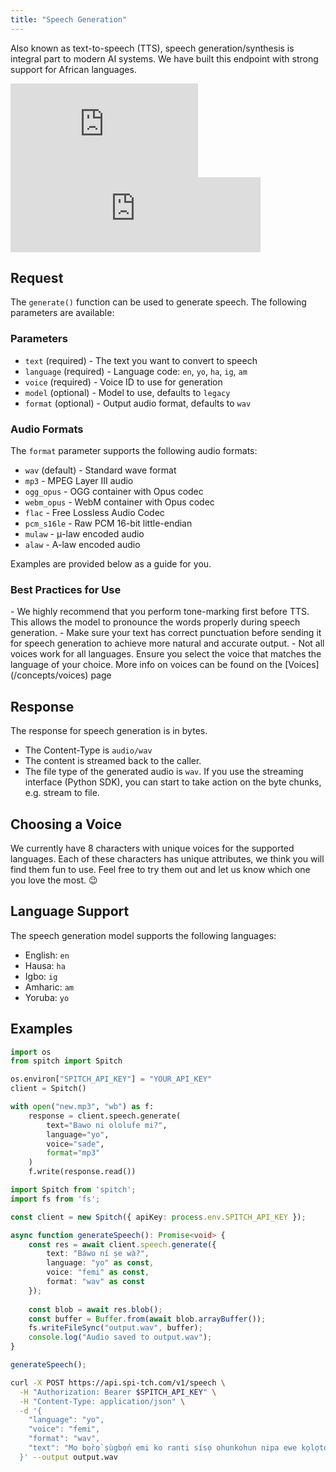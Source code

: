 ```yaml
---
title: "Speech Generation"
---
```


Also known as text-to-speech (TTS), speech generation/synthesis is integral part to modern AI systems. We have built this endpoint with strong support for African languages.
<iframe
  className="w-full aspect-video rounded-xl"
  src="https://www.youtube.com/embed/qgGS55efGxc?si=aipAieBX4xS5U2k-"
  title="Speech Generation on Spitch"
  frameBorder="0"
  allow="accelerometer; autoplay; clipboard-write; encrypted-media; gyroscope; picture-in-picture"
  allowFullScreen
></iframe>
<iframe
  src="https://cdn.spitch.studio/embed/reader/index.html?readerId=fee6162a-2cd9-47b5-9bd6-a84ec8c1de0b"
  width="400"
  height="120"
  style="border:none;">
</iframe>

## Request

The `generate()` function can be used to generate speech. The following parameters are available:

### Parameters

- `text` (required) - The text you want to convert to speech
- `language` (required) - Language code: `en`, `yo`, `ha`, `ig`, `am`  
- `voice` (required) - Voice ID to use for generation
- `model` (optional) - Model to use, defaults to `legacy`
- `format` (optional) - Output audio format, defaults to `wav`

### Audio Formats

The `format` parameter supports the following audio formats:
- `wav` (default) - Standard wave format
- `mp3` - MPEG Layer III audio
- `ogg_opus` - OGG container with Opus codec
- `webm_opus` - WebM container with Opus codec  
- `flac` - Free Lossless Audio Codec
- `pcm_s16le` - Raw PCM 16-bit little-endian
- `mulaw` - μ-law encoded audio
- `alaw` - A-law encoded audio

Examples are provided below as a guide for you.

### Best Practices for Use


<Info>
- We highly recommend that you perform tone-marking first before TTS. This allows the model to pronounce the words properly during speech generation.
- Make sure your text has correct punctuation before sending it for speech generation to achieve more natural and accurate output.
- Not all voices work for all languages. Ensure you select the voice that matches the language of your choice. More info on voices can be found on the [Voices](/concepts/voices) page

</Info>

## Response

The response for speech generation is in bytes.

- The Content-Type is `audio/wav`
- The content is streamed back to the caller.
- The file type of the generated audio is `wav`.
  If you use the streaming interface (Python SDK), you can start to take action on the byte chunks, e.g. stream to file.

## Choosing a Voice

We currently have 8 characters with unique voices for the supported languages.
Each of these characters has unique attributes, we think you will find them fun to use. Feel free to try them out and let us know which one you love the most. 😉

## Language Support

The speech generation model supports the following languages:

- English: `en`
- Hausa: `ha`
- Igbo: `ig`
- Amharic: `am`
- Yoruba: `yo`

## Examples

<CodeGroup dropdown>

```python Python
import os
from spitch import Spitch

os.environ["SPITCH_API_KEY"] = "YOUR_API_KEY"
client = Spitch()

with open("new.mp3", "wb") as f:
    response = client.speech.generate(
        text="Bawo ni ololufe mi?",
        language="yo",
        voice="sade",
        format="mp3"
    )
    f.write(response.read())
```

```typescript TypeScript
import Spitch from 'spitch';
import fs from 'fs';

const client = new Spitch({ apiKey: process.env.SPITCH_API_KEY });

async function generateSpeech(): Promise<void> {
    const res = await client.speech.generate({
        text: "Báwo ní ṣe wà?",
        language: "yo" as const,
        voice: "femi" as const,
        format: "wav" as const
    });
    
    const blob = await res.blob();
    const buffer = Buffer.from(await blob.arrayBuffer());
    fs.writeFileSync("output.wav", buffer);
    console.log("Audio saved to output.wav");
}

generateSpeech();
```

```bash cURL
curl -X POST https://api.spi-tch.com/v1/speech \
  -H "Authorization: Bearer $SPITCH_API_KEY" \
  -H "Content-Type: application/json" \
  -d '{
    "language": "yo",
    "voice": "femi",
    "format": "wav",
    "text": "Mo bọ̀rọ̀ ṣùgbọ́n emi ko ranti sísọ ohunkohun nipa ewe kọlọtọ, emi ni àwọn ṣe ede nla emi ko ni àwọn ijiroro ẹni-kọọkan tabi iranti ati pe emi ko ni idaduro alaye lati àwọn ibaraẹnisọrọ tẹlẹ, ni igba kọọkan ti o ba ni ijiroro tuntun ti o ba fẹ lati mọ nkan nipa ewe kọlọtọ emi yoo ni idunnu lati gbiyanju lati ranlọwọ pẹlu iyẹnì olèbiribiri miiran lẹyin ẹ̀hin."
  }' --output output.wav
  ```

</CodeGroup>
